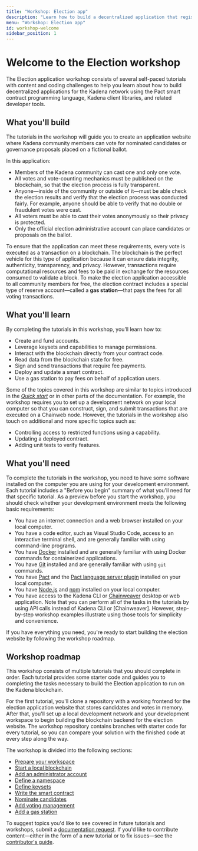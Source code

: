 ```yaml
---
title: "Workshop: Election app"
description: "Learn how to build a decentralized application that registers votes on the Kadena blockchain."
menu: "Workshop: Election app"
id: workshop-welcome
sidebar_position: 1
---
```


# Welcome to the Election workshop

The Election application workshop consists of several self-paced tutorials with content and coding challenges to help you learn about how to build decentralized applications for the Kadena network using the Pact smart contract programming language, Kadena client libraries, and related developer tools.

## What you'll build

The tutorials in the workshop will guide you to create an application website where Kadena community members can vote for nominated candidates or governance proposals placed on a fictional ballot.

In this application:

- Members of the Kadena community can cast one and only one vote.
- All votes and vote-counting mechanics must be published on the blockchain, so that the election process is fully transparent.
- Anyone—inside of the community or outside of it—must be able check the election results and verify that the election process was conducted fairly.
  For example, anyone should be able to verify that no double or fraudulent
  votes were cast.
- All voters must be able to cast their votes anonymously so their privacy is protected.
- Only the official election administrative account can place candidates or proposals on the ballot.

To ensure that the application can meet these requirements, every vote is executed as a transaction on a blockchain. 
The blockchain is the perfect vehicle for this type of application because it can ensure data integrity, authenticity, transparency, and privacy. 
However, transactions require computational resources and fees to be paid in exchange for the resources consumed to validate a block.
To make the election application accessible to all community members for free, the election contract includes a special type of reserve account—called a **gas station**—that pays the fees for all voting transactions.

## What you'll learn

By completing the tutorials in this workshop, you’ll learn how to:

- Create and fund accounts.
- Leverage keysets and capabilities to manage permissions.
- Interact with the blockchain directly from your contract code.
- Read data from the blockchain state for free.
- Sign and send transactions that require fee payments.
- Deploy and update a smart contract.
- Use a gas station to pay fees on behalf of application users.

Some of the topics covered in this workshop are similar to topics introduced in the [_Quick start_](/quickstart) or in other parts of the documentation. 
For example, the workshop requires you to set up a development network on your local computer so that you can construct, sign, and submit transactions that are executed on a Chainweb node. 
However, the tutorials in the workshop also touch on additional and more specific topics such as:

- Controlling access to restricted functions using a capability.
- Updating a deployed contract.
- Adding unit tests to verify features.

## What you'll need

To complete the tutorials in the workshop, you need to have some software installed on the computer you are using for your development environment. 
Each tutorial includes a "Before you begin" summary of what you'll need for that specific tutorial. 
As a preview before you start the workshop, you should check whether your development environment meets the following basic requirements:

- You have an internet connection and a web browser installed on your local computer.
- You have a code editor, such as Visual Studio Code, access to an interactive terminal shell, and are generally familiar with using command-line programs.
- You have [Docker](https://docs.docker.com/get-docker/) installed and are generally familiar with using Docker commands for containerized applications.
- You have [Git](https://git-scm.com/downloads) installed and are generally familiar with using `git` commands.
- You have [Pact](https://github.com/kadena-io/pact#installing-pact) and the [Pact language server plugin](https://github.com/kadena-io/pact-lsp/releases) installed on your local computer.
- You have [Node.js](https://nodejs.dev/en/learn/how-to-install-nodejs/) and [npm](https://docs.npmjs.com/downloading-and-installing-node-js-and-npm) installed on your local computer.
- You have access to the Kadena CLI or [Chainweaver](https://github.com/kadena-io/chainweaver/releases) desktop or web application.
  Note that you can perform all of the tasks in the tutorials by using API calls instead of Kadena CLI or [Chainweaver].
  However, step-by-step workshop examples illustrate using those tools for simplicity and convenience.

If you have everything you need, you're ready to start building the election website by following the workshop roadmap.

## Workshop roadmap

This workshop consists of multiple tutorials that you should complete in order.
Each tutorial provides some starter code and guides you to completing the tasks necessary to build the Election application to run on the Kadena blockchain.

For the first tutorial, you'll clone a repository with a working frontend for the election application website that stores candidates and votes in memory. 
After that, you'll set up a local development network and your development workspace to begin building the blockchain backend for the election website. 
The workshop repository contains branches with starter code for every tutorial, so you can
compare your solution with the finished code at every step along the way.

The workshop is divided into the following sections:

- [Prepare your workspace](/resources/election-workshop/workshop-prepare)
- [Start a local blockchain](/resources/election-workshop/workshop-start)
- [Add an administrator account](/resources/election-workshop/workshop-admin)
- [Define a namespace](/resources/election-workshop/eorkshop-namespace)
- [Define keysets](/resources/election-workshop/workshop-keysets)
- [Write the smart contract](/resources/election-workshop/workshop-write)
- [Nominate candidates](/resources/election-workshop/workshop-candidates)
- [Add voting management](/resources/election-workshop/workshop-vote)
- [Add a gas station](/resources/election-workshop/workshop-gas)

To suggest topics you'd like to see covered in future tutorials and workshops,
submit a [documentation request](https://github.com/kadena-docs/kadena-docs/issues/new?assignees=&labels=documentation&projects=&template=003-improve_documentation.yml).
If you'd like to contribute content—either in the form of a new tutorial or to fix issues—see the [contributor's guide](/resources/contribute-docs).
